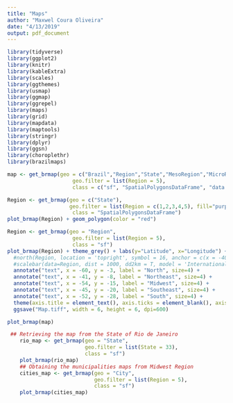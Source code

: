 ```yaml
---
title: "Maps"
author: "Maxwel Coura Oliveira"
date: "4/13/2019"
output: pdf_document
---
```


```r
library(tidyverse)
library(ggplot2)
library(knitr)
library(kableExtra)
library(scales)
library(ggthemes)
library(usmap)
library(ggmap)
library(ggrepel)
library(maps)
library(grid)
library(mapdata)
library(maptools)
library(stringr)
library(dplyr)
library(ggsn)
library(choroplethr)
library(brazilmaps)
```



```r
map <- get_brmap(geo = c("Brazil","Region","State","MesoRegion","MicroRegion","City"),
                     geo.filter = list(Region = 5),
                     class = c("sf", "SpatialPolygonsDataFrame", "data.frame"))
```


```r
Region <- get_brmap(geo = c("State"),
                    geo.filter = list(Region = c(1,2,3,4,5), fill="purple"),
                     class = "SpatialPolygonsDataFrame")
plot_brmap(Region) + geom_polygon(color = "red")
```




```r
Region <- get_brmap(geo = "Region",
                     geo.filter = list(Region = 5),
                     class = "sf")
plot_brmap(Region) + theme_grey() + labs(y="Latitude", x="Longitude") +
  #north(Region, location = 'topright', symbol = 16, anchor = c(x = -40, y = 0)) +
  #scalebar(data=Region, dist = 1000, dd2km = T, model = 'International', location = "topleft") + 
  annotate("text", x = -60, y = -3, label = "North", size=4) +
  annotate("text", x = -41, y = -8, label = "Northeast", size=4) +
  annotate("text", x = -54, y = -15, label = "Midwest", size=4) +
  annotate("text", x = -45, y = -20, label = "Southeast", size=4) +
  annotate("text", x = -52, y = -28, label = "South", size=4) +
  theme(axis.title = element_text(), axis.ticks = element_blank(), axis.text = element_text()) +
  ggsave("Map.tiff", width = 6, height = 6, dpi=600)
```

```r
plot_brmap(map)
```



```r
 ## Retrieving the map from the State of Rio de Janeiro
    rio_map <- get_brmap(geo = "State",
                         geo.filter = list(State = 33),
                         class = "sf")
    plot_brmap(rio_map)
    ## Obtaining the municipalities maps from Midwest Region
    cities_map <- get_brmap(geo = "City",
                            geo.filter = list(Region = 5),
                            class = "sf")
    plot_brmap(cities_map)
```

